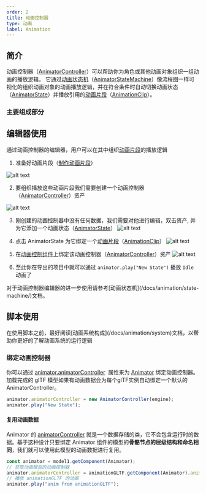 ```yaml
---
order: 2
title: 动画控制器
type: 动画
label: Animation
---
```

## 简介

动画控制器（[AnimatorController](/apis/core/#AnimatorController)）可以帮助你为角色或其他动画对象组织一组动画的播放逻辑。
它通过[动画状态机](/docs/animation/state-machine/)（[AnimatorStateMachine](/apis/core/#AnimatorStateMachine)）像流程图一样可视化的组织动画对象的动画播放逻辑，并在符合条件时自动切换动画状态（[AnimatorState](/apis/core/#AnimatorState)）并播放引用的[动画片段](/docs/animation/clip)（[AnimationClip](/apis/core/#AnimationClip)）。

### 主要组成部分

#### 

## 编辑器使用

通过动画控制器的编辑器，用户可以在其中组织[动画片段](/docs/animation/clip)的播放逻辑

1. 准备好动画片段（[制作动画片段](/docs/animation/clip)） 

![alt text](https://mdn.alipayobjects.com/huamei_3zduhr/afts/img/A*Wl35T7U_zg8AAAAAAAAAAAAADsJ_AQ/original)

2. 要组织播放这些动画片段我们需要创建一个动画控制器（[AnimatorController](/apis/core/#AnimatorController)）资产 

![alt text](https://mdn.alipayobjects.com/huamei_3zduhr/afts/img/A*PxHwTrU58yAAAAAAAAAAAAAADsJ_AQ/original)

3. 刚创建的动画控制器中没有任何数据，我们需要对他进行编辑，双击资产, 并为它添加一个动画状态（[AnimatorState](/apis/core/#AnimatorState)）
![alt text](https://mdn.alipayobjects.com/huamei_3zduhr/afts/img/A*V0n1TJMquGYAAAAAAAAAAAAADsJ_AQ/original)

4. 点击 AnimatorState 为它绑定一个[动画片段](/docs/animation/clip)（[AnimationClip](/apis/core/#AnimationClip)）
![alt text](https://mdn.alipayobjects.com/huamei_3zduhr/afts/img/A*xfPTRJg-hOMAAAAAAAAAAAAADsJ_AQ/original)

5. 在[动画控制组件](/docs/animation/animator)上绑定该动画控制器（[AnimatorController](/apis/core/#AnimatorController)）资产
![alt text](https://mdn.alipayobjects.com/huamei_3zduhr/afts/img/A*Ds5TTosYiDYAAAAAAAAAAAAADsJ_AQ/original)

6. 至此你在导出的项目中就可以通过 `animator.play("New State")` 播放 `Idle` 动画了

<Callout type="info">
对于动画控制器编辑器的进一步使用请参考[动画状态机](/docs/animation/state-machine/)文档。
</Callout>

## 脚本使用

<Callout type="positive">
  在使用脚本之前，最好阅读[动画系统构成](/docs/animation/system)文档，以帮助你更好的了解动画系统的运行逻辑
</Callout>

### 绑定动画控制器

你可以通过 [animator.animatorController](/apis/core/#Animator-animatorController)  属性来为 [Animator](/apis/core/#Animator) 绑定动画控制器。加载完成的 glTF 模型如果有动画数据会为每个glTF实例自动绑定一个默认的 AnimatorController。

```typescript
animator.animatorController = new AnimatorController(engine);
animator.play("New State");
```

#### 复用动画数据

Animator 的 [animatorController](/apis/core/#AnimatorController) 就是一个数据存储的类，它不会包含运行时的数据。基于这种设计只要绑定 Animator 组件的模型的**骨骼节点的层级结构和命名相同**，我们就可以使用此模型的动画数据进行复用。

```typescript
const animator = model1.getComponent(Animator);
// 获取动画模型的动画控制器
animator.animatorController = animationGLTF.getComponent(Animator).animatorController;
// 播放 animationGLTF 的动画
animator.play("anim from animationGLTF");
```

